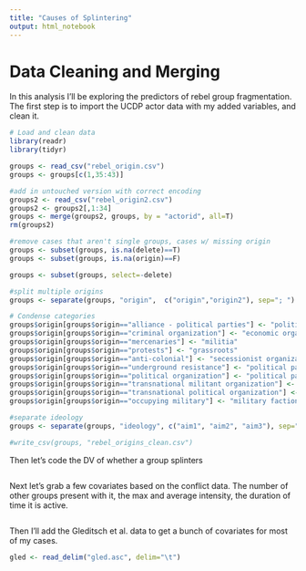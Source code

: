 ```yaml
---
title: "Causes of Splintering"
output: html_notebook
---
```


# Data Cleaning and Merging

In this analysis I'll be exploring the predictors of rebel group fragmentation. The first step is to import the UCDP actor data with my added variables, and clean it.

```r
# Load and clean data
library(readr)
library(tidyr)

groups <- read_csv("rebel_origin.csv")
groups <- groups[c(1,35:43)]

#add in untouched version with correct encoding
groups2 <- read_csv("rebel_origin2.csv")
groups2 <- groups2[,1:34]
groups <- merge(groups2, groups, by = "actorid", all=T)
rm(groups2)

#remove cases that aren't single groups, cases w/ missing origin
groups <- subset(groups, is.na(delete)==T)
groups <- subset(groups, is.na(origin)==F)

groups <- subset(groups, select=-delete)

#split multiple origins
groups <- separate(groups, "origin",  c("origin","origin2"), sep="; ")

# Condense categories
groups$origin[groups$origin=="alliance - political parties"] <- "political party"
groups$origin[groups$origin=="criminal organization"] <- "economic organization"
groups$origin[groups$origin=="mercenaries"] <- "militia"
groups$origin[groups$origin=="protests"] <- "grassroots"
groups$origin[groups$origin=="anti-colonial"] <- "secessionist organization"
groups$origin[groups$origin=="underground resistance"] <- "political party"
groups$origin[groups$origin=="political organization"] <- "political party"
groups$origin[groups$origin=="transnational militant organization"] <- "transnational organization"
groups$origin[groups$origin=="transnational political organization"] <- "transnational organization"
groups$origin[groups$origin=="occupying military"] <- "military faction"

#separate ideology
groups <- separate(groups, "ideology", c("aim1", "aim2", "aim3"), sep="; ")

#write_csv(groups, "rebel_origins_clean.csv")
```

Then let's code the DV of whether a group splinters

```r

```

Next let's grab a few covariates based on the conflict data. The number of other groups present with it, the max and average intensity, the duration of time it is active.

```r

```


Then I'll add the Gleditsch et al. data to get a bunch of covariates for most of my cases.

```r
gled <- read_delim("gled.asc", delim="\t")


```

